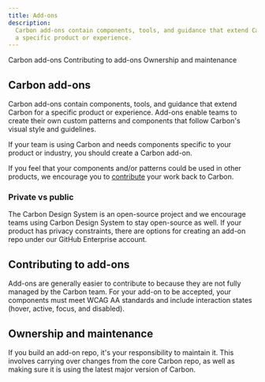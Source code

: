```yaml
---
title: Add-ons
description:
  Carbon add-ons contain components, tools, and guidance that extend Carbon for
  a specific product or experience.
---
```



<AnchorLinks>

<AnchorLink>Carbon add-ons</AnchorLink>
<AnchorLink>Contributing to add-ons</AnchorLink>
<AnchorLink>Ownership and maintenance</AnchorLink>

</AnchorLinks>

## Carbon add-ons

Carbon add-ons contain components, tools, and guidance that extend Carbon for a
specific product or experience. Add-ons enable teams to create their own custom
patterns and components that follow Carbon's visual style and guidelines.

If your team is using Carbon and needs components specific to your product or
industry, you should create a Carbon add-on.

If you feel that your components and/or patterns could be used in other
products, we encourage you to [contribute](/contributing/overview) your work
back to Carbon.

### Private vs public

The Carbon Design System is an open-source project and we encourage teams using
Carbon Design System to stay open-source as well. If your product has privacy
constraints, there are options for creating an add-on repo under our GitHub
Enterprise account.

## Contributing to add-ons

Add-ons are generally easier to contribute to because they are not fully managed
by the Carbon team. For your add-on to be accepted, your components must meet
WCAG AA standards and include interaction states (hover, active, focus, and
disabled).

<!--

| Category      | Metric                                              | Core library                                         | Add-ons                                              |
| ------------- | --------------------------------------------------- | ---------------------------------------------------- | ---------------------------------------------------- |
| Accessibility | WCAG AA                                             | ✅ | ✅ |
|               | Keyboard tabbing                                    | ✅ | ✅ |
|               | Carbon custom focus states                          | ✅ |                                                      |
| Visual + UX   | Carbon themed                                       | ✅ |                                                      |
|               | Universal pattern <br />(fits for 2-3 use cases)    | ✅ |                                                      |
|               | Interaction states (hover, active, focus, disabled) | ✅ | ✅ |

-->

## Ownership and maintenance

If you build an add-on repo, it's your responsibility to maintain it. This
involves carrying over changes from the core Carbon repo, as well as making sure
it is using the latest major version of Carbon.
